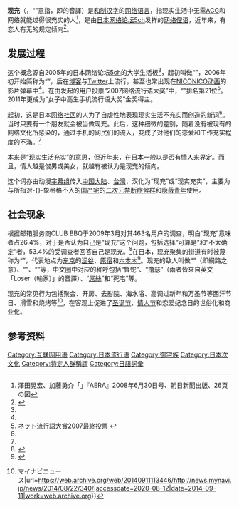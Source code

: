 {{noteTA
| G1 = IT
| 1 = zh-cn:通过; zh-tw:透過; zh-hk:通過; 
}}
'''现充'''（{{jp|j=リア充|hg='''リア'''じゅう|lead=yes}}，“{{lang|ja|リア}}”意指{{lang|ja|リアル}}，即{{lang-en|Real}}的音譯）是[[和制汉字|和制汉字]]的[[网络语言|网络语言]]，指现实生活中无需[[ACG|ACG]]和网络就能过得很充实的人<ref name="AERA080630">澤田晃宏、加藤勇介「{{lang|ja|東京・秋葉原殺傷事件の深層 モテ至上主義の残酷}}」『AERA』2008年6月30日号、朝日新聞出版、26頁の図</ref>，是由[[日本|日本]][[网络论坛|网络论坛]][[5ch|5ch]]发祥的[[网络俚语|网络俚语]]，近年来，有恋人有无的规定倾向<ref name="trendy.nikkeibp">{{cite web
 | url=http://trendy.nikkeibp.co.jp/article/column/20070830/1002325/
 | title=ネットと現実、どっちが楽しい？ 「リア充」の先にある新しい友達関係 - 日経トレンディネット
 | date=2007年9月3日
 | accessdate=2008年3月26日
 | author=佐藤信正
 | publisher=日経BP社
 | archive-date=2013年6月17日
 | archive-url=https://web.archive.org/web/20130617200229/http://trendy.nikkeibp.co.jp/article/column/20070830/1002325/
 | dead-url=no
 }}</ref>。

==发展过程==
这个概念源自2005年的日本网络论坛[[5ch|5ch]]的大学生活板<ref name="trendy.nikkeibp"/>，起初叫做“{{lang|ja|リアル充実組}}”，2006年初开始简称为“{{lang|ja|リア充}}”，后在[[博客|博客]]与[[Twitter|Twitter]]上流行，甚至也常出现在[[NICONICO动画|NICONICO动画]]的影片弹幕中<ref name="trendy.nikkeibp"></ref>。在由{{tsl|ja|未来検索ブラジル|未来检索Brazil}}发起的用户投票“2007网络流行语大奖”中，“{{lang|ja|リア充}}”排名第21位<ref>[http://texpo.jp/static_tmp/buzzwords_contest_2007_playoff.html ネット流行語大賞2007最終投票] {{webarchive|url=https://web.archive.org/web/20110925011929/http://texpo.jp/static_tmp/buzzwords_contest_2007_playoff.html |date=2011-09-25 }}</ref>。2011年更成为“女子中高生手机流行语大奖”金奖得主。

起初，这是日本[[网络社区|网络社区]]的人为了自虐性地表现现实生活不充实而创造的新词<ref name="trendy.nikkeibp" />。当时只要有一个朋友就会被当做现充。此后，这种细微的差别，随着没有被现有的网络文化所感染的，通过手机的网民们的流入，变成了对他们的恋爱和工作充实程度的不滿。<ref name="trendy.nikkeibp" />

本来是“现实生活充实”的意思，但近年来，在日本一般以是否有情人来界定。而且，情人越是俊男或美女，就越有被认为是现充的倾向。

这个词亦由动漫[[字幕组|字幕组]]传入[[中国大陆|中国大陆]]、[[台灣|台灣]]，汉化为“现充”或“现实充实”，主要为与所指对-{}-象格格不入的[[御宅族|国产宅]]的[[二次元禁断症候群|二次元禁断症候群]]和[[隐蔽青年|隐蔽青年]]使用。

==社会现象==
根据邮箱服务商CLUB BBQ于2009年3月对其463名用户的调查，明白“现充”意味者占26.4%，对于是否认为自己是“现充”这个问题，包括选择“可算是”和“不太确定”者，53.4%的受调查者回答自己是现充。<ref>{{Cite web|date=2009-03-26|url=http://release.center.jp/2009/03/2601.html|title=「ぐぐる」「DQN」いくつ知ってる？ネットスラングランキング|5=|publisher=[http://www.ishare1.com/ 株式会社アイシェア]|language=ja|accessdate=2009-07-28|archive-date=2009-03-29|archive-url=https://web.archive.org/web/20090329114956/http://release.center.jp/2009/03/2601.html|dead-url=yes}}</ref>在日本，现充聚集的街道有时被蔑称为“{{lang|ja|リア充街}}”，代表地点为[[东京|东京]]的[[涩谷|涩谷]]、[[原宿|原宿]]和[[六本木|六本木]]<ref>{{Cite web|title=リア充/ 同人用語の基礎知識|url=http://www.paradisearmy.com/doujin/pasok_real_jyuujitsu.htm|accessdate=2020-08-12|work=www.paradisearmy.com|archive-date=2019-09-04|archive-url=https://web.archive.org/web/20190904203457/http://www.paradisearmy.com/doujin/pasok_real_jyuujitsu.htm|dead-url=no}}</ref>。现充的敌人叫做“{{lang|ja|ネト充}}”（{{lang|ja|ネト}}即網路之意）、“{{lang|ja|非リア}}”、“{{lang|ja|自宅警備員}}”等，中文圈中对应的称呼包括“魯蛇”、“撸瑟”（兩者皆來自英文「Loser（輸家）」的音譯）、“[[屌絲|屌絲]]”和“死宅”等。

现充的常见行为包括聚会、开房、去影院、海水浴、高调过新年和万圣节等西洋节日、滑雪和烧烤等<ref>{{Cite web|title=リア充の象徴、バーベキューで人気者になるための7つの秘技【レシピつき】 {{!}} マイナビニュース|url=https://web.archive.org/web/20140911113446/http://news.mynavi.jp/news/2014/08/22/340/|accessdate=2020-08-12|date=2014-09-11|work=web.archive.org}}</ref>，在客观上促进了[[圣诞节|圣诞节]]、[[情人节|情人节]]和恋爱纪念日的世俗化和商业化。

== 参考资料 ==
{{Reflist}}

[[Category:互联网用语|Category:互联网用语]]
[[Category:日本流行语|Category:日本流行语]]
[[Category:御宅族|Category:御宅族]]
[[Category:日本次文化|Category:日本次文化]]
[[Category:特定人群稱謂|Category:特定人群稱謂]]
[[Category:日語詞彙|Category:日語詞彙]]